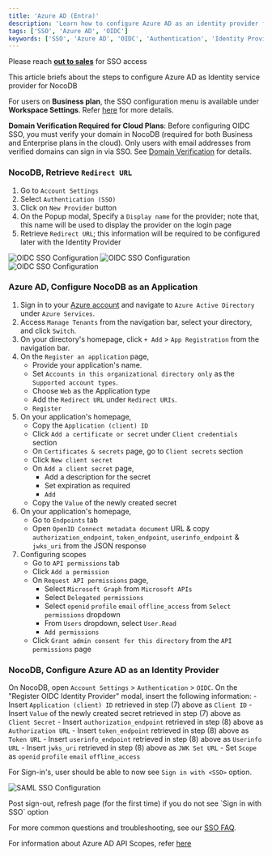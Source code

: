 ```yaml
---
title: 'Azure AD (Entra)'
description: 'Learn how to configure Azure AD as an identity provider for NocoDB.'
tags: ['SSO', 'Azure AD', 'OIDC']
keywords: ['SSO', 'Azure AD', 'OIDC', 'Authentication', 'Identity Provider']
---
```


<Callout type="info">Please reach [**out to sales**](https://cal.com/nocodb) for SSO access</Callout>

This article briefs about the steps to configure Azure AD as Identity service provider for NocoDB

<Callout type="info">For users on **Business plan**, the SSO configuration menu is available under **Workspace Settings**.
    Refer [here](/docs/product-docs/account-settings/authentication#business-plan) for more details.</Callout>

<Callout type="warning">**Domain Verification Required for Cloud Plans**: Before configuring OIDC SSO, you must verify your domain in NocoDB (required for both Business and Enterprise plans in the cloud). Only users with email addresses from verified domains can sign in via SSO. See [Domain Verification](/docs/product-docs/account-settings/authentication#domain-verification) for details.</Callout>

### NocoDB, Retrieve `Redirect URL`
1. Go to `Account Settings`
2. Select `Authentication (SSO)`
3. Click on `New Provider` button
4. On the Popup modal, Specify a `Display name` for the provider; note that, this name will be used to display the provider on the login page
5. Retrieve `Redirect URL`; this information will be required to be configured later with the Identity Provider

![OIDC SSO Configuration](/img/v2/account-settings/SSO-1.png)
![OIDC SSO Configuration](/img/v2/account-settings/OIDC-2.png)
![OIDC SSO Configuration](/img/v2/account-settings/OIDC-3.png)


### Azure AD, Configure NocoDB as an Application
1. Sign in to your [Azure account](https://portal.azure.com/#allservices) and navigate to `Azure Active Directory` under `Azure Services`.
2. Access `Manage Tenants` from the navigation bar, select your directory, and click `Switch`.
3. On your directory's homepage, click `+ Add` > `App Registration` from the navigation bar.
4. On the `Register an application` page,
    - Provide your application's name.
    - Set `Accounts in this organizational directory only` as the `Supported account types`.
    - Choose `Web` as the Application type
    - Add the `Redirect URL` under `Redirect URIs`.
    - `Register`
5. On your application's homepage,
    - Copy the `Application (client) ID`
    - Click `Add a certificate or secret` under `Client credentials` section
    - On `Certificates & secrets` page, go to `Client secrets` section
    - Click `New client secret`
    - On `Add a client secret` page,
        - Add a description for the secret
        - Set expiration as required
        - `Add`
    - Copy the `Value` of the newly created secret
6. On your application's homepage,
    - Go to `Endpoints` tab
    - Open `OpenID Connect metadata document` URL & copy `authorization_endpoint`, `token_endpoint`, `userinfo_endpoint` & `jwks_uri` from the JSON response
7. Configuring scopes
    - Go to `API permissions` tab
    - Click `Add a permission`
    - On `Request API permissions` page,
        - Select `Microsoft Graph` from `Microsoft APIs`
        - Select `Delegated permissions`
        - Select `openid` `profile` `email` `offline_access` from `Select permissions` dropdown
        - From `Users` dropdown, select `User.Read`
        - `Add permissions`
    - Click `Grant admin consent for this directory` from the `API permissions` page


### NocoDB, Configure Azure AD as an Identity Provider
On NocoDB, open `Account Settings` > `Authentication` > `OIDC`. On the "Register OIDC Identity Provider" modal, insert the following information:
    - Insert `Application (client) ID` retrieved in step (7) above as `Client ID`
    - Insert `Value` of the newly created secret retrieved in step (7) above as `Client Secret`
    - Insert `authorization_endpoint` retrieved in step (8) above as `Authorization URL`
    - Insert `token_endpoint` retrieved in step (8) above as `Token URL`
    - Insert `userinfo_endpoint` retrieved in step (8) above as `Userinfo URL`
    - Insert `jwks_uri` retrieved in step (8) above as `JWK Set URL`
    - Set `Scope` as `openid` `profile` `email` `offline_access`

For Sign-in's, user should be able to now see `Sign in with <SSO>` option.

![SAML SSO Configuration](/img/v2/account-settings/SSO-SignIn.png)


<Callout type="info">
Post sign-out, refresh page (for the first time) if you do not see `Sign in with SSO` option
</Callout>

<Callout type="info">For more common questions and troubleshooting, see our [SSO FAQ](/docs/product-docs/account-settings/authentication/FAQs).</Callout>

For information about Azure AD API Scopes, refer [here](https://learn.microsoft.com/en-us/azure/active-directory/develop/v2-permissions-and-consent#offline_access)
